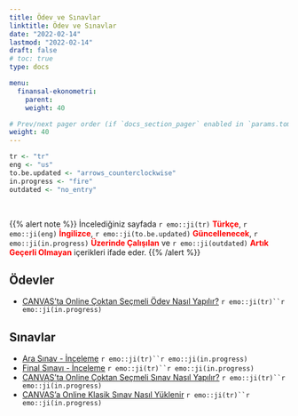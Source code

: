 ```yaml
---
title: Ödev ve Sınavlar
linktitle: Ödev ve Sınavlar
date: "2022-02-14"
lastmod: "2022-02-14"
draft: false
# toc: true
type: docs

menu:
  finansal-ekonometri:
    parent: 
    weight: 40

# Prev/next pager order (if `docs_section_pager` enabled in `params.toml`)
weight: 40
---
```


```r
tr <- "tr"
eng <- "us"
to.be.updated <- "arrows_counterclockwise"
in.progress <- "fire"
outdated <- "no_entry"
```

<br>

{{% alert note %}}
İncelediğiniz sayfada `r emo::ji(tr)` <font color="red">**Türkçe**</font>, `r emo::ji(eng)` <font color="red">**İngilizce**</font>, `r emo::ji(to.be.updated)` <font color="red">**Güncellenecek**</font>, `r emo::ji(in.progress)` <font color="red">**Üzerinde Çalışılan**</font> ve `r emo::ji(outdated)` <font color="red">**Artık Geçerli Olmayan**</font> içerikleri ifade eder.
{{% /alert %}}

## Ödevler
- [CANVAS'ta Online Çoktan Seçmeli Ödev Nasıl Yapılır?]() `r emo::ji(tr)``r emo::ji(in.progress)`

## Sınavlar
- [Ara Sınav - İnceleme](`r paste0(finansal.ekonometri.path, "Finansal_Ekonometri_-_Ara_Sinav_Inceleme.pdf")`) `r emo::ji(tr)``r emo::ji(in.progress)`
- [Final Sınavı - İnceleme](`r paste0(finansal.ekonometri.path, "Finansal_Ekonometri_-_Final_Sinavi_Inceleme.pdf")`) `r emo::ji(tr)``r emo::ji(in.progress)`
- [CANVAS'ta Online Çoktan Seçmeli Sınav Nasıl Yapılır?]() `r emo::ji(tr)``r emo::ji(in.progress)`
- [CANVAS'a Online Klasik Sınav Nasıl Yüklenir]() `r emo::ji(tr)``r emo::ji(in.progress)`

